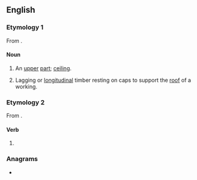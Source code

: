 ==English==

===Etymology 1===
From {{suffix|en|loft|ing}}.

====Noun====
{{en-noun}}

# {{lb|en|obsolete}} An [[upper]] [[part]]; [[ceiling]].
# {{lb|en|mining}} Lagging or [[longitudinal]] timber resting on caps to support the [[roof]] of a working.

===Etymology 2===
From {{m|en|loft}}.

====Verb====
{{head|en|present participle}}

# {{present participle of|loft|lang=en|nocat=1}}

===Anagrams===
* {{anagrams|en|a=fgilnot|floting}}